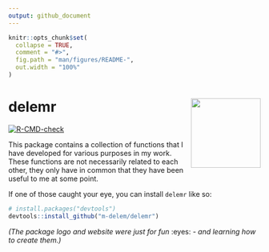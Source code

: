 ```yaml
---
output: github_document
---
```


<!-- README.md is generated from README.Rmd. Please edit that file -->

```r
knitr::opts_chunk$set(
  collapse = TRUE,
  comment = "#>",
  fig.path = "man/figures/README-",
  out.width = "100%"
)
```

# delemr <img src="man/figures/logo.png" align="right" height="139" alt="" />

<!-- badges: start -->
[![R-CMD-check](https://github.com/m-delem/delemr/actions/workflows/R-CMD-check.yaml/badge.svg)](https://github.com/m-delem/delemr/actions/workflows/R-CMD-check.yaml)
<!-- badges: end -->

This package contains a collection of functions that I have developed for various purposes in my work. These functions are not necessarily related to each other, they only have in common that they have been useful to me at some point.

If one of those caught your eye, you can install `delemr` like so:

``` r
# install.packages("devtools")
devtools::install_github("m-delem/delemr")
```

*(The package logo and website were just for fun* :eyes: *- and learning how to create them.)*
